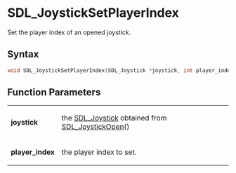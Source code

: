 = SDL_JoystickSetPlayerIndex =

Set the player index of an opened joystick.

== Syntax ==

<syntaxhighlight lang='c'>
void SDL_JoystickSetPlayerIndex(SDL_Joystick *joystick, int player_index);
</syntaxhighlight>

== Function Parameters ==

{|
|'''joystick'''
|the [[SDL_Joystick]] obtained from [[SDL_JoystickOpen]]()
|-
|'''player_index'''
|the player index to set.
|}


